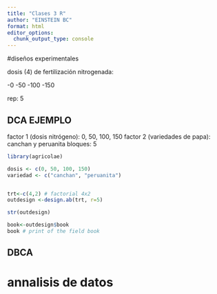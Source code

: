 ```yaml
---
title: "Clases 3 R"
author: "EINSTEIN BC"
format: html
editor_options: 
  chunk_output_type: console
---
```


#diseños experimentales

dosis (4) de fertilización nitrogenada:

-0
-50
-100
-150

rep: 5


## DCA EJEMPLO

factor 1 (dosis nitrógeno): 0, 50, 100, 150
factor 2 (variedades de papa): canchan y peruanita
bloques: 5

```r
library(agricolae)

dosis <- c(0, 50, 100, 150)
variedad <- c("canchan", "peruanita")


trt<-c(4,2) # factorial 4x2
outdesign <-design.ab(trt, r=5)

str(outdesign)

book<-outdesign$book
book # print of the field book


```



## DBCA

# annalisis de datos

